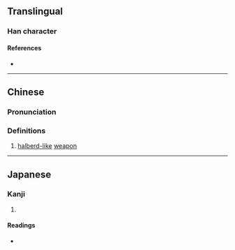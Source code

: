 {{character info}}
==Translingual==

===Han character===
{{Han char|rn=62|rad=戈|as=09|sn=13|four=13450|canj=NKI|ids=⿰癸戈}}

====References====
* {{Han ref|kx=0413.230|dkj=11622|dj=0756.160|hdz=21409.070|uh=6223|ud=25123|bh=DD74|bd=56692}}

----

==Chinese==
{{zh-forms}}

===Pronunciation===
{{zh-pron
|m=kuí
|m-s=
|dg=
|c=kwai4
|c-t=
|g=
|h=pfs=
|j=
|mb=
|md=
|mn=
|mn-t=
|w=
|x=
|mc=y
|oc=y
|cat=n
}}

===Definitions===
{{zh-hanzi}}

# [[halberd]][[-like]] [[weapon]]

----

==Japanese==

===Kanji===
{{ja-kanji|grade=|rs=戈09}}

# {{rfdef|ja|sort=戈09}}

====Readings====
* {{ja-readings|on=[[き]] (ki), [[ぎ]] (gi)|kun=[[ほこ]] (hoko)}}